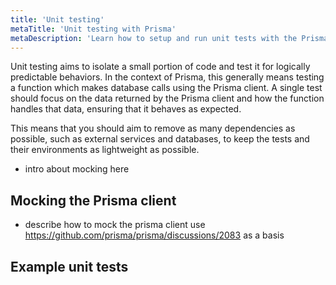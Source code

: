 ```yaml
---
title: 'Unit testing'
metaTitle: 'Unit testing with Prisma'
metaDescription: 'Learn how to setup and run unit tests with the Prisma client'
---
```


<TopBlock>

Unit testing aims to isolate a small portion of code and test it for logically predictable behaviors. In the context of Prisma, this generally means testing a function which makes database calls using the Prisma client. A single test should focus on the data returned by the Prisma client and how the function handles that data, ensuring that it behaves as expected.

This means that you should aim to remove as many dependencies as possible, such as external services and databases, to keep the tests and their environments as lightweight as possible.

- intro about mocking here

</TopBlock>

## Mocking the Prisma client

- describe how to mock the prisma client use https://github.com/prisma/prisma/discussions/2083 as a basis

## Example unit tests
